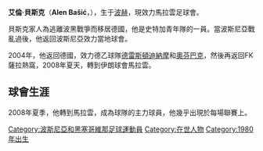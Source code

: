 {{Football player infobox |
 playername = 貝斯克|
 image = |
 fullname = Alen Bašić|
 nickname = |
 dateofbirth = {{Birth date and age|1980|10|20}}|
 cityofbirth = |
 countryofbirth = [[波赫|波赫]]|
 currentclub = [[馬拉雲足球會|馬拉雲]]|
 clubnumber = 3|
 position = [[中場|中場]]|
 youthyears = 1996-1998<br/>1998-1999 |
 youthclubs = [[史特加|史特加]]<br/> [[薛謝斯歷卡|薛謝斯歷卡]] |
 years = 2001-2002<br>2003<br>2004-2005<br/>2006-2007<br/>2007-2008<br/>2008- |
 clubs = [[比耶利納工人足球會|比耶利納工人足球會]]<br/>[[薩拉熱窩足球俱樂部|薩拉熱窩足球俱樂部]]<br/>[[德雷斯頓迪納摩|德雷斯頓迪納摩]]<br/>[[奧芬巴克|奧芬巴克]]<br/>[[薩拉熱窩足球俱樂部|薩拉熱窩足球俱樂部]]<br/>[[馬拉雲足球會|馬拉雲]] |
 caps(goals) = <br><br>{{0}}25{{0}} (0)<br>{{0}}{{0}}1{{0}} (0)<br><br>{{0}}55{{0}} (1)|
 nationalyears =|
 nationalteam = [[波士尼亞赫塞哥維納21歲以下國家足球隊|波赫U21]]|
 nationalcaps(goals) =|
 pcupdate = 21 February 2010| 
 ntupdate = July 28, 2008
}}

'''艾倫·貝斯克'''（'''Alen Bašić'''，{{bd|1980年|10月20日|catidx=Alen Bašić}}），生于[[波赫|波赫]]，現效力馬拉雲足球會。

貝斯克家人為逃離波黑戰爭而移居德國，他是史特加青年隊的一員。當波斯尼亞戰亂過後，他返回波斯尼亞效力當地球會。

2004年，他返回德國，效力德乙球隊[[德雷斯頓迪納摩|德雷斯頓迪納摩]]和[[奧芬巴克|奧芬巴克]]，然後再返回FK薩拉熱窩，2008年夏天，轉到伊朗球會馬拉雲。

==球會生涯==
2008年夏季，他轉到馬拉雲，成為球隊的主力球員，他幾乎出現於每場聯賽上。

{{DEFAULTSORT: Bašić, Alen}}
[[Category:波斯尼亞和黑塞哥維那足球運動員|Category:波斯尼亞和黑塞哥維那足球運動員]]
[[Category:在世人物|Category:在世人物]]
[[Category:1980年出生|Category:1980年出生]]